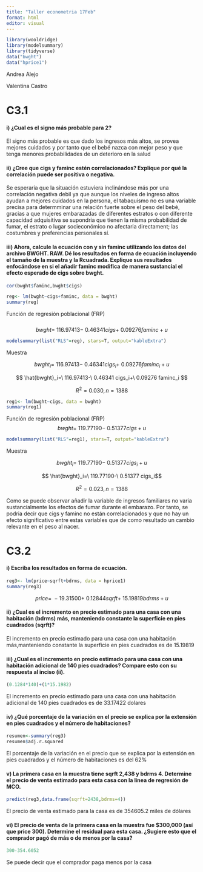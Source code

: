 ---
title: "Taller econometria 17Feb"
format: html
editor: visual
---

```{r}
library(wooldridge)
library(modelsummary)
library(tidyverse)
data("bwght")
data("hprice1")
```

Andrea Alejo

Valentina Castro

# C3.1

#### i) ¿Cual es el signo más probable para 2?

El signo más probable es que dado los ingresos más altos, se provea mejores cuidados y por tanto que el bebé nazca con mejor peso y que tenga menores probabilidades de un deterioro en la salud

#### ii) ¿Cree que cigs y faminc estén correlacionados? Explique por qué la correlación puede ser positiva o negativa.

Se esperaria que la situación estuviera inclinándose más por una correlación negativa debil ya que aunque los niveles de ingreso altos ayudan a mejores cuidados en la persona, el tabaquismo no es una variable precisa para determminar una relación fuerte sobre el peso del bebé, gracias a que mujeres embarazadas de diferentes estratos o con diferente capacidad adquisitiva se supondria que tienen la misma probabilidad de fumar, el estrato o lugar socieconómico no afectaria directament; las costumbres y preferencias personales sí.

#### iii) Ahora, calcule la ecuación con y sin faminc utilizando los datos del archivo BWGHT. RAW. Dé los resultados en forma de ecuación incluyendo el tamaño de la muestra y la Rcuadrada. Explique sus resultados enfocándose en si el añadir faminc modifica de manera sustancial el efecto esperado de cigs sobre bwght.

```{r}
cor(bwght$faminc,bwght$cigs)
```

```{r}
reg<- lm(bwght~cigs+faminc, data = bwght)
summary(reg)
```

Función de regresión poblacional (FRP)\
\
$$
bwght=\ 116.97413-\ 0.46341 cigs+\ 0.09276 faminc+ u
$$

```{r}
modelsummary(list("RLS"=reg), stars=T, output="kableExtra")
```

Muestra

$$
bwght_i=\ 116.97413-\ 0.46341 cigs_i+\ 0.09276 faminc_i+u
$$

$$
\hat{bwght}_i=\ 116.97413-\ 0.46341 cigs_i+\ 0.09276 faminc_i
$$

$$
R^2=0.030, n=1388
$$

```{r}
reg1<- lm(bwght~cigs, data = bwght)
summary(reg1) 
```

Función de regresión poblacional (FRP)\
$$ bwght=\ 119.77190-\ 0.51377 cigs+ u $$

```{r}
modelsummary(list("RLS"=reg1), stars=T, output="kableExtra")
```

Muestra

$$ bwght_i=\ 119.77190-\ 0.51377 cigs_i+u $$

$$ \hat{bwght}_i=\ 119.77190-\ 0.51377 cigs_i$$

$$ R^2=0.023, n=1388 $$

Como se puede observar añadir la variable de ingresos familiares no varia sustancialmente los efectos de fumar durante el embarazo. Por tanto, se podria decir que cigs y faminc no están correlacionados y que no hay un efecto significativo entre estas variables que de como resultado un cambio relevante en el peso al nacer.

# C3.2

#### i) Escriba los resultados en forma de ecuación.

```{r}
reg3<- lm(price~sqrft+bdrms, data = hprice1)
summary(reg3)
```

$$ price=\ -19.31500+\ 0.12844 sqrft+\ 15.19819bdrms+ u $$

#### ii) ¿Cual es el incremento en precio estimado para una casa con una habitación (bdrms) más, manteniendo constante la superficie en pies cuadrados (sqrft)?

El incremento en precio estimado para una casa con una habitación más,manteniendo constante la superficie en pies cuadrados es de 15.19819

#### iii) ¿Cual es el incremento en precio estimado para una casa con una habitación adicional de 140 pies cuadrados? Compare esto con su respuesta al inciso (ii).

```{r}
(0.1284*140)+(1*15.1982)
```

El incremento en precio estimado para una casa con una habitación adicional de 140 pies cuadrados es de 33.17422 dolares

#### iv) ¿Qué porcentaje de la variación en el precio se explica por la extensión en pies cuadrados y el número de habitaciones?

```{r}
resumen<-summary(reg3)
resumen$adj.r.squared
```

El porcentaje de la variación en el precio que se explica por la extensión en pies cuadrados y el número de habitaciones es del 62%

#### v) La primera casa en la muestra tiene sqrft 2,438 y bdrms 4. Determine el precio de venta estimado para esta casa con la línea de regresión de MCO.

```{r}
predict(reg3,data.frame(sqrft=2438,bdrms=4))
```

El precio de venta estimado para la casa es de 354605.2 miles de dólares

#### vi) El precio de venta de la primera casa en la muestra fue \$300,000 (así que price 300). Determine el residual para esta casa. ¿Sugiere esto que el comprador pagó de más o de menos por la casa?

```{r}
300-354.6052
```

Se puede decir que el comprador paga menos por la casa
